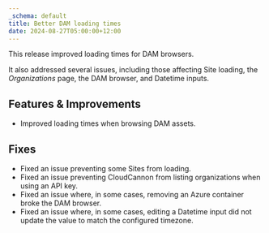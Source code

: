 ```yaml
---
_schema: default
title: Better DAM loading times
date: 2024-08-27T05:00:00+12:00
---
```

This release improved loading times for DAM browsers.

It also addressed several issues, including those affecting Site loading, the *Organizations* page, the DAM browser, and Datetime inputs.

## Features & Improvements

* Improved loading times when browsing DAM assets.

## Fixes

* Fixed an issue preventing some Sites from loading.
* Fixed an issue preventing CloudCannon from listing organizations when using an API key.
* Fixed an issue where, in some cases, removing an Azure container broke the DAM browser.
* Fixed an issue where, in some cases, editing a Datetime input did not update the value to match the configured timezone.